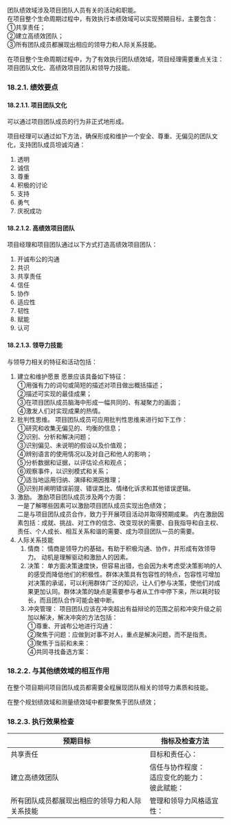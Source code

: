 团队绩效域涉及项目团队人员有关的活动和职能。  
在项目整个生命周期过程中，有效执行本绩效域可以实现预期目标，主要包含：  
①共享责任；  
②建立高绩效团队；  
③所有团队成员都展现出相应的领导力和人际关系技能。

在项目整个生命周期过程中，为了有效执行团队绩效域，项目经理需要重点关注：项目团队文化、高绩效项目团队和领导力技能。

### 18.2.1. 绩效要点

####  18.2.1.1. 项目团队文化
可以通过项目团队成员的行为非正式地形成。

项目经理可以通过如下方法，确保形成和维护一个安全、尊重、无偏见的团队文化，支持团队成员坦诚沟通：
1. 透明
2. 诚信
3. 尊重
4. 积极的讨论
5. 支持 
6. 勇气
7. 庆祝成功

#### 18.2.1.2. 高绩效项目团队 
项目经理和项目团队通过以下方式打造高绩效项目团队：
1. 开诚布公的沟通
2. 共识
3. 共享责任
4. 信任
5. 协作
6. 适应性
7. 韧性
8. 赋能
9. 认可

#### 18.2.1.3. 领导力技能
与领导力相关的特征和活动包括：
1. 建立和维护愿景
    愿景应该具备如下特征：  
    ①用强有力的词句或简短的描述对项目做出概括描述；  
    ②描述可实现的最佳成果；  
    ③在项目团队成员脑海中形成一幅共同的、有凝聚力的画面；  
    ④激发人们对实现成果的热情。
2. 批判性思维。
    项目团队成员可应用批判性思维来进行如下工作：  
    ①研究和收集无偏见的、均衡的信息；  
    ②识别、分析和解决问题；  
    ③识别偏见、未说明的假设以及价值观；  
    ④辨别语言的使用情况以及对自己和他人的影响；  
    ⑤分析数据和证据，以评估论点和观点；  
    ⑥观察事件，以识别模式和关系；  
    ⑦适当地运用归纳、演绎和溯因推理；  
    ⑧识别并阐明错误前提、错误类比、情绪化诉求和其他错误逻辑。
3. 激励。
    激励项目团队成员涉及两个方面：  
    一是了解哪些因素可以激励项目团队成员实现出色绩效；  
    二是与项目团队成员合作，致力于开展项目活动并取得预期成果。
    内在激励因素包括：成就、挑战、对工作的信念、改变现状的需要、自我指导和自主权、责任、个人成长、相互关系和谐的需要、成为项目团队一员的需要。
4. 人际关系技能
    1. 情商：
        情商是领导力的基础，有助于积极沟通、协作，并形成有效领导力。
        动机是理解驱动和激励人的因素。
    2. 决策：
        单方面决策速度快，但容易出错，也会因为未考虑受决策影响的人的感受而降低他们的积极性。群体决策具有包容性的特点，包容性可增加对决策的承诺，可以利用群体广泛的知识，让人们参与决策，使他们对成果更加认同。群体决策的缺点是需要参与者从工作中停下来，所以耗时较长，而且团队合作可能会被中断。
    3. 冲突管理：
        项目团队应该在冲突超出有益辩论的范围之前和冲突升级之前加以解决，解决冲突的方法包括：  
        ①尊重、开诚布公地进行沟通：  
        ②聚焦于问题：应做到对事不对人，重点是解决问题，而不是指责。  
        ③聚焦于当前和未来：  
        ④共同寻找备选方案：

### 18.2.2. 与其他绩效域的相互作用

在整个项目期间项目团队成员都需要全程展现团队相关的领导力素质和技能。

在整个规划绩效域和测量绩效域中都要聚焦于团队绩效；

### 18.2.3. 执行效果检查

<div class="tableTwo"></div>

| 预期目标                                       | 指标及检查方法                                          |
| ---------------------------------------------- | ------------------------------------------------------- |
| 共享责任                                       | 目标和责任心：                                          |
| 建立高绩效团队                                 | 信任与协作程度：<br/> 适应变化的能力：<br/>  彼此赋能： |
| 所有团队成员都展现出相应的领导力和人际关系技能 | 管理和领导力风格适宜性：                                |
